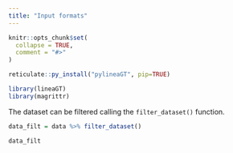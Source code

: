 ---
title: "Input formats"
---

```{r, include = FALSE}
knitr::opts_chunk$set(
  collapse = TRUE,
  comment = "#>"
)
```

```{r include=FALSE}
reticulate::py_install("pylineaGT", pip=TRUE)
```

```{r setup}
library(lineaGT)
library(magrittr)
```

The dataset can be filtered calling the `filter_dataset()` function.

```{r}
data_filt = data %>% filter_dataset()

data_filt
```

